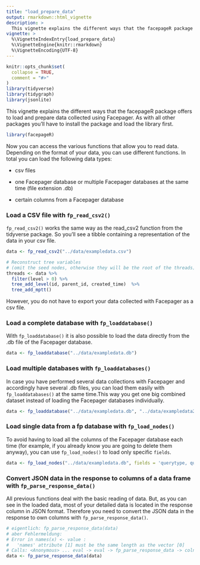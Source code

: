 ```yaml
---
title: "load_prepare_data"
output: rmarkdown::html_vignette
description: >
  This vignette explains the different ways that the facepageR package offers to load and prepare data collected using Facepager.
vignette: >
  %\VignetteIndexEntry{load_prepare_data}
  %\VignetteEngine{knitr::rmarkdown}
  %\VignetteEncoding{UTF-8}
---
```


```r
knitr::opts_chunk$set(
  collapse = TRUE,
  comment = "#>"
)
library(tidyverse)
library(tidygraph)
library(jsonlite)
```


This vignette explains the different ways that the facepageR package offers to load and prepare data collected using Facepager.
As with all other packages you'll have to install the package and load the library first.
```r
library(facepageR)
```

Now you can access the various functions that allow you to read data. Depending on the format of your data, you can use different functions. In total you can load the following data types:

* csv files

* one Facepager database or multiple Facepager databases at the same time (file extension .db)

*  certain columns from a Facepager database



### Load a CSV file with `fp_read_csv2()`

`fp_read_csv2()` works the same way as the read_csv2 function from the tidyverse package. So you'll see a tibble containing a representation of the data in your csv file. 

```r
data <- fp_read_csv2("../data/exampledata.csv")

# Reconstruct tree variables 
# (omit the seed nodes, otherwise they will be the root of the threads)
threads <- data %>% 
  filter(level > 0) %>% 
  tree_add_level(id, parent_id, created_time)  %>% 
  tree_add_mptt()
```

However, you do not have to export your data collected with Facepager as a csv file.


### Load a complete database with `fp_loaddatabase()`

With `fp_loaddatabase()` it is also possible to load the data directly from the .db file of the Facepager database.

```r
data <- fp_loaddatabase("../data/exampledata.db")
```


### Load multiple databases with `fp_loaddatabases()`

In case you have performed several data collections with Facepager and accordingly have several .db files, you can load them easily with `fp_loaddatabases()` at the same time.This way you get one big combined dataset instead of loading the Facepager databases individually.

```r
data <- fp_loaddatabase("../data/exampledata.db", "../data/exampledata2.db")
```


### Load single data from a fp database with `fp_load_nodes()`

To avoid having to load all the columns of the Facepager database each time (for example, if you already know you are going to delete them anyway), you can use `fp_load_nodes()` to load only specific `fields`.

```r
data <- fp_load_nodes("../data/exampledata.db", fields = 'querytype, querytime, objecttype')
```

### Convert JSON data in the response to columns of a data frame with `fp_parse_response_data()`

All previous functions deal with the basic reading of data. But, as you can see in the loaded data, most of your detailed data is located in the response column in JSON format. Therefore you need to convert the JSON data in the response to own columns with `fp_parse_response_data()`.

```r
# eigentlich: fp_parse_response_data(data)
# aber Fehlermeldung: 
# Error in names(x) <- value : 
#   'names' attribute [1] must be the same length as the vector [0] 
# Calls: <Anonymous> ... eval -> eval -> fp_parse_response_data -> colnames<-
data <- fp_parse_response_data(data)
```



